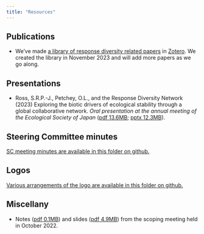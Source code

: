 ```yaml
---
title: "Resources"
---
```


## Publications

- We've made [a library of response diversity related papers](https://www.zotero.org/groups/5297762/response_diversity_network/library) in [Zotero](https://www.zotero.org/). We created the library in November 2023 and will add more papers as we go along.


## Presentations

-   Ross, S.R.P.-J., Petchey, O.L., and the Response Diversity Network (2023) Exploring the biotic drivers of ecological stability through a global collaborative network. *Oral presentation at the annual meeting of the Ecological Society of Japan* ([pdf 13.6MB](assets/presentations/Slides_SR_ESJ_2023.pdf); [pptx 12.3MB](assets/presentations/Slides_SR_ESJ_2023.pptx)).

## Steering Committee minutes

[SC meeting minutes are available in this folder on github.](https://github.com/ResponseDiversityNetwork/RDN-website/tree/main/assets/sc_meeting_mins)

## Logos

[Various arrangements of the logo are available in this folder on github.](https://github.com/ResponseDiversityNetwork/RDN-website/tree/main/assets/logo)

## Miscellany

-   Notes ([pdf 0.1MB](assets/scoping_chat/scoping_chat_notes.pdf)) and slides ([pdf 4.9MB](assets/scoping_chat/scoping_chat_slides.pdf)) from the scoping meeting held in October 2022.
